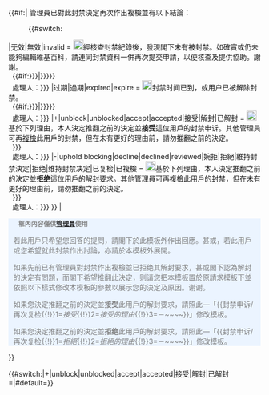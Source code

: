 <span id="rfu"></span><div class="messagebox cleanup" style="width:100%; text-align:left; background-color: {{#switch:{{{1}}}|无效|無效|invalid|过期|過期|expired|expire=#D9D9D7|+|unblock|unblocked|accept|accepted|接受|解封|已解封 = #F0FFF0|-|uphold blocking|decline|declined|reviewed|婉拒|拒絕|維持封禁決定|拒绝|维持封禁决定|已複检|已複檢 = #FFEFD5|#default=#EBF4FF}};">
{{#if:{{{1| }}}|<!--
管理員複檢後填寫-->
管理員已對此封禁決定再次作出複檢並有以下結論：<br /><!--
顯示複審結果-->
:{{#switch:{{{1}}}
|无效|無效|invalid = [[File:Pictogram_voting_abstain.svg|20px|link=]]經核查封禁紀錄後，發現閣下未有被封禁。如確實或仍未能夠編輯維基百科，請連同封禁資料一併再次提交申請，以便核查及提供協助。謝謝。<br />&nbsp;&nbsp;{{#if:{{{2|{{{reason|}}}}}}|{{{2|{{{reason|您可於此列出理由}}}}}}}}<br />&nbsp;&nbsp;處理人：{{{sign|{{{3|請簽署}}}}}}
|过期|過期|expired|expire = [[File:Pictogram_voting_wait_green.svg|20px|link=]]封禁时间已到，或用户已被解除封禁。<br />&nbsp;&nbsp;{{#if:{{{2|{{{reason|}}}}}}|{{{2|{{{reason|您可於此列出理由}}}}}}}}<br />&nbsp;&nbsp;處理人︰{{{sign|{{{3|請簽署}}}}}}
|+|unblock|unblocked|accept|accepted|接受|解封|已解封 = [[File:Pictogram_voting_keep-light-green.svg|20px]]基於下列理由，本人決定推翻之前的決定並'''接受'''這位用戶的封禁申诉。其他管理員可再[[Template:Blocks review/review again|複檢]]此用戶的封禁，但在未有更好的理由前，請勿推翻之前的決定。<br />&nbsp;&nbsp;{{{2|{{{reason|請於此列出您的理由}}}}}}<br />&nbsp;&nbsp;處理人：{{{sign|{{{3|請簽署}}}}}}
|-|uphold blocking|decline|declined|reviewed|婉拒|拒絕|維持封禁決定|拒绝|维持封禁决定|已复检|已複檢 = [[File:Pictogram_voting_delete.svg|20px]]基於下列理由，本人決定推翻之前的決定並'''拒绝'''這位用戶的解封要求。其他管理員可再[[Template:Blocks review/review again|複檢]]此用戶的封禁，但在未有更好的理由前，請勿推翻之前的決定。<br />&nbsp;&nbsp;{{{2|{{{reason|請於此列出您的理由}}}}}}<br />&nbsp;&nbsp;處理人：{{{sign|{{{3|請簽署}}}}}}
}}<!--
在未作出複檢回應前的狀態
-->|<div class="NavFrame incollapsed" style="color: gray; background-color: #EBF4FF; margin: 0 auto; padding: 0 10px; text-align: left;">
<div class="NavHead" style="background-color: #EBF4FF; margin: 0 auto; padding: 0 10px; font-weight:normal; text-align: left;">
<div style="font-size:0.9em;">'''框內內容僅供[[Wikipedia:管理員|管理員]]使用'''</div></div>
若此用戶只希望您回答{{GENDER:{{ROOTPAGENAME}}|他|她|他/她}}的提問，請閣下於此模板外作出回應。甚或，若此用戶或您希望就此封禁作出討論，亦請於本模板外展開。

如果先前已有管理員對封禁作出複檢並已拒绝其解封要求，甚或閣下認為解封的決定有問題，而閣下希望推翻此決定，则请您把本模板置於原請求模板下並依照以下樣式修改本模板的參數以展示您的決定及原因。谢谢。

如果您決定推翻之前的決定並'''接受'''此用戶的解封要求，請照此—「{&#123;封禁申诉/再次复检{{!}}1=''接受''{{!}}2=''接受的理由''{{!}}3=－~~<includeonly></includeonly>~~&#125;}」修改模板。

如果您決定推翻之前的決定並'''拒绝'''此用戶的解封要求，請照此—「{&#123;封禁申诉/再次复检{{!}}1=''拒絕''{{!}}2=''拒絕的理由''{{!}}3=－~~<includeonly></includeonly>~~&#125;}」修改模板。
</div>}}</div>
<includeonly>{{#switch:{{{1}}}|+|unblock|unblocked|accept|accepted|接受|解封|已解封={{{category|[[Category:已接受的封禁申诉|复]]}}}|#default={{{category|[[Category:已拒绝的封禁申诉|复]]}}}}}</includeonly>
<noinclude>{{doc|Template:Unblock/doc}}</noinclude>